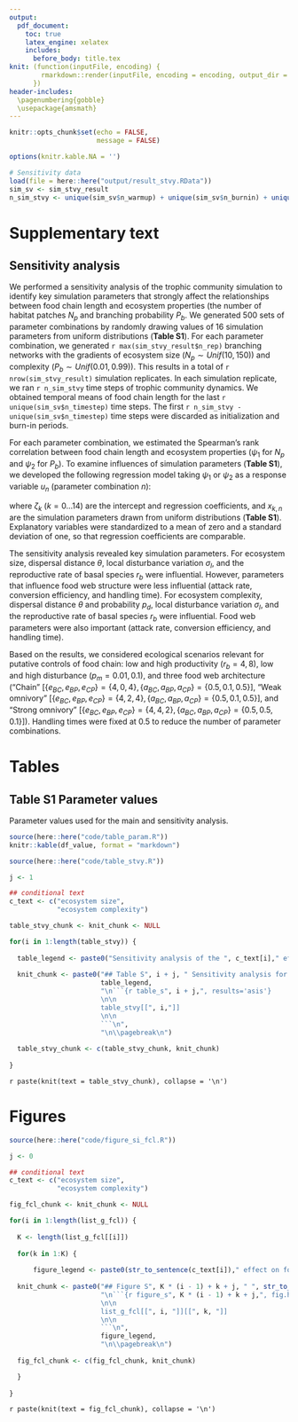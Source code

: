 ```yaml
---
output:
  pdf_document:
    toc: true
    latex_engine: xelatex
    includes:
      before_body: title.tex
knit: (function(inputFile, encoding) {
        rmarkdown::render(inputFile, encoding = encoding, output_dir = "document_output")
      })
header-includes:
  \pagenumbering{gobble}
  \usepackage{amsmath}
---
```


```r

knitr::opts_chunk$set(echo = FALSE,
                      message = FALSE)

options(knitr.kable.NA = '')

# Sensitivity data
load(file = here::here("output/result_stvy.RData"))
sim_sv <- sim_stvy_result
n_sim_stvy <- unique(sim_sv$n_warmup) + unique(sim_sv$n_burnin) + unique(sim_sv$n_timestep)

```

```{=tex}
\newpage
\pagenumbering{arabic}
```
# Supplementary text

## Sensitivity analysis

We performed a sensitivity analysis of the trophic community simulation to identify key simulation parameters that strongly affect the relationships between food chain length and ecosystem properties (the number of habitat patches $N_{p}$ and branching probability $P_{b}$. We generated 500 sets of parameter combinations by randomly drawing values of 16 simulation parameters from uniform distributions (**Table S1**). For each parameter combination, we generated `r max(sim_stvy_result$n_rep)` branching networks with the gradients of ecosystem size ($N_p \sim Unif(10, 150)$) and complexity ($P_b \sim Unif(0.01, 0.99)$). This results in a total of `r nrow(sim_stvy_result)` simulation replicates. In each simulation replicate, we ran `r n_sim_stvy` time steps of trophic community dynamics. We obtained temporal means of food chain length for the last `r unique(sim_sv$n_timestep)` time steps. The first `r n_sim_stvy - unique(sim_sv$n_timestep)` time steps were discarded as initialization and burn-in periods.

For each parameter combination, we estimated the Spearman's rank correlation between food chain length and ecosystem properties ($\psi_1$ for $N_{p}$ and $\psi_2$ for $P_{b}$). To examine influences of simulation parameters (**Table S1**), we developed the following regression model taking $\psi_1$ or $\psi_2$ as a response variable $u_n$ (parameter combination $n$):

```{=tex}
\begin{align}
  u_{n} &\sim Normal(\mu_n, \sigma^2)\\
  \mu_n &= \zeta_0 + \sum_{k}{\zeta_k x_{k, n}}
\end{align}
```
where $\zeta_k~(k = 0...14)$ are the intercept and regression coefficients, and $x_{k,n}$ are the simulation parameters drawn from uniform distributions (**Table S1**). Explanatory variables were standardized to a mean of zero and a standard deviation of one, so that regression coefficients are comparable.

The sensitivity analysis revealed key simulation parameters. For ecosystem size, dispersal distance $\theta$, local disturbance variation $\sigma_{l}$, and the reproductive rate of basal species $r_b$ were influential. However, parameters that influence food web structure were less influential (attack rate, conversion efficiency, and handling time). For ecosystem complexity, dispersal distance $\theta$ and probability $p_d$, local disturbance variation $\sigma_{l}$, and the reproductive rate of basal species $r_b$ were influential. Food web parameters were also important (attack rate, conversion efficiency, and handling time).

Based on the results, we considered ecological scenarios relevant for putative controls of food chain: low and high productivity ($r_b = 4, 8$), low and high disturbance ($p_m = 0.01, 0.1$), and three food web architecture ("Chain" [$\{e_{BC}, e_{BP}, e_{CP}\} = \{4, 0, 4\}, \{a_{BC}, a_{BP}, a_{CP}\} = \{0.5, 0.1, 0.5\}$], "Weak omnivory" [$\{e_{BC}, e_{BP}, e_{CP}\} = \{4, 2, 4\}, \{a_{BC}, a_{BP}, a_{CP}\} = \{0.5, 0.1, 0.5\}$], and "Strong omnivory" [$\{e_{BC}, e_{BP}, e_{CP}\} = \{4, 4, 2\}, \{a_{BC}, a_{BP}, a_{CP}\} = \{0.5, 0.5, 0.1\}$]). Handling times were fixed at $0.5$ to reduce the number of parameter combinations.

\pagebreak

# Tables

## Table S1 Parameter values

Parameter values used for the main and sensitivity analysis.

```r

source(here::here("code/table_param.R"))
knitr::kable(df_value, format = "markdown")

```

\pagebreak

```r

source(here::here("code/table_stvy.R"))

j <- 1

## conditional text
c_text <- c("ecosystem size",
            "ecosystem complexity")

table_stvy_chunk <- knit_chunk <- NULL

for(i in 1:length(table_stvy)) {
  
  table_legend <- paste0("Sensitivity analysis of the ", c_text[i]," effect on food chain length. Parameter estimates of linear regression models are shown. The response variable is the Spearman's rank correlation between food chain length and ", c_text[i],". Response and explanatory variables (i.e., simulation parameters) were standardized (mean = 0, SD = 1) before the analysis.")
  
  knit_chunk <- paste0("## Table S", i + j, " Sensitivity analysis for ", c_text[i]," \n",
                       table_legend,
                       "\n```{r table_s", i + j,", results='asis'}
                       \n\n
                       table_stvy[[", i,"]]
                       \n\n
                       ```\n",
                       "\n\\pagebreak\n")
  
  table_stvy_chunk <- c(table_stvy_chunk, knit_chunk)  
  
}

```

`r paste(knit(text = table_stvy_chunk), collapse = '\n')`

\pagebreak

# Figures

```r

source(here::here("code/figure_si_fcl.R"))

j <- 0

## conditional text
c_text <- c("ecosystem size",
            "ecosystem complexity")

fig_fcl_chunk <- knit_chunk <- NULL

for(i in 1:length(list_g_fcl)) {
  
  K <- length(list_g_fcl[[i]])
  
  for(k in 1:K) {
    
      figure_legend <- paste0(str_to_sentence(c_text[i])," effect on food chain length and occupancies of constituent species. Rows are different response variables, and columns are different simulation scenarios. Lines and shades represent loess curves fitted to the simulated data and associated 95% confidence intervals. In this simulation, the following values of parameters were used: $\\theta$ = ", df_param$theta[k], ", $\\sigma_l$ = ", df_param$sd_disturb_lon[k], ", and $\\sigma_h$ = ", df_param$sd_disturb_source[k], ".")
  
  knit_chunk <- paste0("## Figure S", K * (i - 1) + k + j, " ", str_to_sentence(c_text[i]), " effect on food chain length", " \n",
                       "\n```{r figure_s", K * (i - 1) + k + j,", fig.height = 10, fig.width = 11.5}
                       \n\n
                       list_g_fcl[[", i, "]][[", k, "]]
                       \n\n
                       ```\n",
                       figure_legend,
                       "\n\\pagebreak\n")
  
  fig_fcl_chunk <- c(fig_fcl_chunk, knit_chunk)  

  }
  
}

```

`r paste(knit(text = fig_fcl_chunk), collapse = '\n')`
